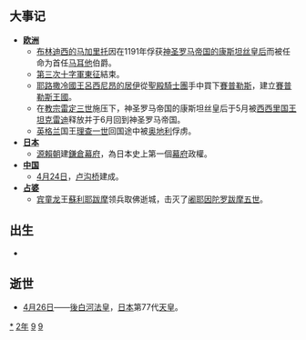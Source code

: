 {{yearTOC|1192|西夏'''[[乾祐_(西夏)|-{乾}-祐]]二十三年'''；金'''[[明昌|明昌]]三年'''；西辽'''[[天禧_(西遼)|天禧]]十五年'''；南宋'''[[绍熙|绍熙]]三年'''；大理'''[[元亨_(大理)|元亨]]八年'''；越南'''[[天資嘉瑞|天資嘉瑞]]六年'''；日本'''[[建久|建久]]三年'''}}
== 大事记 ==
*'''[[欧洲|欧洲]]'''
**[[布林迪西的马加里托|布林迪西的马加里托]]因在1191年俘获[[科斯坦察_(西西里女王)|神圣罗马帝国的康斯坦丝皇后]]而被任命为首任[[马耳他|马耳他]]伯爵。
**[[第三次十字軍東征|第三次十字軍東征]]結束。
**[[耶路撒冷國王|耶路撒冷國王]][[呂西尼昂的居伊|呂西尼昂的居伊]]從[[聖殿騎士團|聖殿騎士團]]手中買下[[賽普勒斯|賽普勒斯]]，建立[[賽普勒斯王國|賽普勒斯王國]]。
**在[[教宗|教宗]][[雷定三世|雷定三世]]施压下，神圣罗马帝国的康斯坦丝皇后于5月被[[西西里国王|西西里国王]][[坦克雷迪_(西西里国王)|坦克雷迪]]释放并于6月回到神圣罗马帝国。
**[[英格兰|英格兰]]国王[[理查一世_(英格兰)|理查一世]]回国途中被[[奥地利|奥地利]]俘虏。
*'''[[日本|日本]]'''
**[[源賴朝|源賴朝]]建[[鎌倉幕府|鎌倉幕府]]，為日本史上第一個[[幕府|幕府]]政權。
*'''[[中国|中国]]'''
**[[4月24日|4月24日]]，[[蘆溝橋|卢沟桥]]建成。
*'''[[占婆|占婆]]'''
**[[宾童龙|宾童龙]]王[[蘇利耶跋摩|蘇利耶跋摩]]领兵取佛逝城，击灭了[[阇耶因陀罗跋摩五世|阇耶因陀罗跋摩五世]]。

== 出生 ==
*

== 逝世 ==
{{Wikisource year mention}}
*[[4月26日|4月26日]]——[[後白河法皇|後白河法皇]]，[[日本|日本]]第77代[[天皇|天皇]]。

[[Category:1192年|*]]
[[Category:1190年代|2年]]
[[Category:12世纪各年|9]]
[[Category:2千紀的子年|9]]